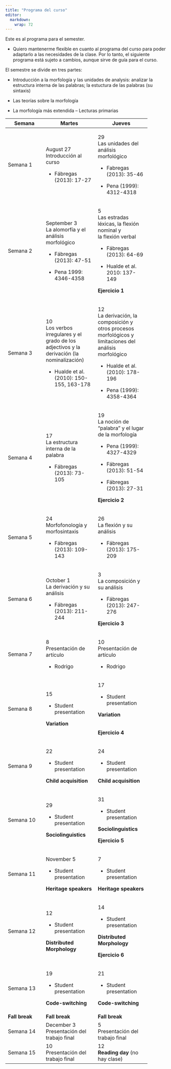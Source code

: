 ```yaml
---
title: "Programa del curso"
editor: 
  markdown: 
    wrap: 72
---
```


Este es al programa para el semester.

-   Quiero mantenerme flexible en cuanto al programa del curso para
    poder adaptarlo a las necesidades de la clase. Por lo tanto, el
    siguiente programa está sujeto a cambios, aunque sirve de guía para
    el curso.

El semestre se divide en tres partes:

-   Introducción a la morfología y las unidades de analysis: analizar la
    estructura interna de las palabras; la estuctura de las palabras (su
    sintaxis)

-   Las teorías sobre la morfología

-   La morfología más extendida – Lecturas primarias

+----------------+----------------------+----------------------+
| **Semana**     | **Martes**           | **Jueves**           |
+================+======================+======================+
| Semana 1       | August 27\           | 29\                  |
|                | Introducción al      | Las unidades del     |
|                | curso                | análisis morfológico |
|                |                      |                      |
|                | -   Fábregas (2013): | -   Fabregas (2013): |
|                |     17-27            |     35-46            |
|                |                      |                      |
|                |                      | -   Pena (1999):     |
|                |                      |     4312-4318        |
+----------------+----------------------+----------------------+
| Semana 2       | September 3\         | 5\                   |
|                | La alomorfía y el    | Las estradas         |
|                | análisis morfológico | léxicas, la flexión  |
|                |                      | nominal y\           |
|                | -   Fábregas (2013): | la flexión verbal    |
|                |     47-51            |                      |
|                |                      | -   Fábregas (2013): |
|                | -   Pena 1999:       |     64-69            |
|                |     4346-4358        |                      |
|                |                      | -   Hualde et al.    |
|                |                      |     2010: 137-149    |
|                |                      |                      |
|                |                      | **Ejercicio 1**      |
+----------------+----------------------+----------------------+
| Semana 3       | 10\                  | 12\                  |
|                | Los verbos           | La derivación, la    |
|                | irregulares y el     | composición y otros  |
|                | grado de los         | procesos             |
|                | adjectivos y la      | morfológicos y       |
|                | derivación (la       | limitaciones del     |
|                | nominalización)      | análisis morfológico |
|                |                      |                      |
|                | -   Hualde et al.    | -   Hualde et al.    |
|                |     (2010): 150-155, |     (2010): 178-196  |
|                |     163-178          |                      |
|                |                      | -   Pena (1999):     |
|                |                      |     4358-4364        |
+----------------+----------------------+----------------------+
| Semana 4       | 17\                  | 19\                  |
|                | La estructura        | La noción de         |
|                | interna de la        | "palabra" y el lugar |
|                | palabra              | de la morfología     |
|                |                      |                      |
|                | -   Fábregas (2013): | -   Pena (1999):     |
|                |     73-105           |     4327-4329        |
|                |                      |                      |
|                |                      | -   Fábregas (2013): |
|                |                      |     51-54            |
|                |                      |                      |
|                |                      | -   Fábregas (2013): |
|                |                      |     27-31            |
|                |                      |                      |
|                |                      | **Ejercicio 2**      |
+----------------+----------------------+----------------------+
| Semana 5       | 24\                  | 26\                  |
|                | Morfofonología y     | La flexión y su      |
|                | morfosintaxis        | análisis             |
|                |                      |                      |
|                | -   Fábregas (2013): | -   Fábregas (2013): |
|                |     109-143          |     175-209          |
+----------------+----------------------+----------------------+
| Semana 6       | October 1\           | 3\                   |
|                | La derivación y su   | La composición y su  |
|                | análisis             | análisis             |
|                |                      |                      |
|                | -   Fábregas (2013): | -   Fábregas (2013): |
|                |     211-244          |     247-276          |
|                |                      |                      |
|                |                      | **Ejercicio 3**      |
+----------------+----------------------+----------------------+
| Semana 7       | 8\                   | 10\                  |
|                | Presentación de      | Presentación de      |
|                | artículo             | artículo             |
|                |                      |                      |
|                | -   Rodrigo          | -   Rodrigo          |
+----------------+----------------------+----------------------+
| Semana 8       | 15                   | 17                   |
|                |                      |                      |
|                | -   Student          | -   Student          |
|                |     presentation     |     presentation     |
|                |                      |                      |
|                | **Variation**        | **Variation**        |
|                |                      |                      |
|                |                      | \                    |
|                |                      | **Ejercicio 4**      |
+----------------+----------------------+----------------------+
| Semana 9       | 22                   | 24                   |
|                |                      |                      |
|                | -   Student          | -   Student          |
|                |     presentation     |     presentation     |
|                |                      |                      |
|                | **Child              | **Child              |
|                | acquisition**        | acquisition**        |
+----------------+----------------------+----------------------+
| Semana 10      | 29                   | 31                   |
|                |                      |                      |
|                | -   Student          | -   Student          |
|                |     presentation     |     presentation     |
|                |                      |                      |
|                | **Sociolinguistics** | **Sociolinguistics** |
|                |                      |                      |
|                |                      | **Ejercicio 5**      |
+----------------+----------------------+----------------------+
| Semana 11      | November 5           | 7                    |
|                |                      |                      |
|                | -   Student          | -   Student          |
|                |     presentation     |     presentation     |
|                |                      |                      |
|                | **Heritage           | **Heritage           |
|                | speakers**           | speakers**           |
+----------------+----------------------+----------------------+
| Semana 12      | 12                   | 14                   |
|                |                      |                      |
|                | -   Student          | -   Student          |
|                |     presentation     |     presentation     |
|                |                      |                      |
|                | **Distributed        | **Distributed        |
|                | Morphology**         | Morphology**         |
|                |                      |                      |
|                |                      | **Ejercicio 6**      |
+----------------+----------------------+----------------------+
| Semana 13      | 19                   | 21                   |
|                |                      |                      |
|                | -   Student          | -   Student          |
|                |     presentation     |     presentation     |
|                |                      |                      |
|                | **Code-switching**   | **Code-switching**   |
+----------------+----------------------+----------------------+
| **Fall break** | **Fall break**       | **Fall break**       |
+----------------+----------------------+----------------------+
| Semana 14      | December 3\          | 5\                   |
|                | Presentación del     | Presentación del     |
|                | trabajo final        | trabajo final        |
+----------------+----------------------+----------------------+
| Semana 15      | 10\                  | 12\                  |
|                | Presentación del     | **Reading day** (no  |
|                | trabajo final        | hay clase)           |
+----------------+----------------------+----------------------+
